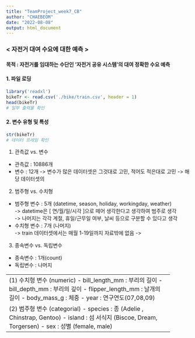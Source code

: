 ```yaml
---
title: "TeamProject_week7_CB"
author: "CHAEBEOM"
date: "2022-08-08"
output: html_document
---
```


### < 자전거 대여 수요에 대한 예측 >
#### 목적 : 자전거를 임대하는 수단인 '자전거 공유 시스템'의 대여 정확한 수요 예측  


####  1. 파일 로딩
```r
library('readxl')
bikeTr <- read.csv('./bike/train.csv', header = 1)
head(bikeTr)
# 일부 출력물 확인

```

####  2. 변수 유형 및 특성
```r
str(bikeTr)
# 데이터 프레임 확인
```

1) 관측값 vs. 변수  

- 관측값 : 10886개
- 변수 : 12개
 -> 변수가 많은 데이터셋은 그것대로 고민, 적어도 적은대로 고민
 -> 해당 데이터셋의 
 
2) 범주형 vs. 수치형  

- 범주형 변수 : 5개 (datetime, season, holiday, workingday, weather)  
 -> datetime은 [ 연/월/일/시각 ]으로 떼어 생각한다고 생각하여 범주로 생각  
 -> 나머지는 각각 계절, 휴일/근무일 여부, 날씨 등으로 구분할 수 있다고 생각  
- 수치형 변수 : 7개 (나머지)  
 -> train 데이터셋에서는 매월 1-19일까지 자료밖에 없음
 -> 

3) 종속변수 vs. 독립변수  

- 종속변수 : 1개(count)  
- 독립변수 : 나머지

---------------------------------------------------------------
(1) 수치형 변수 (numeric)  
- bill_length_mm          : 부리의 길이  
- bill_depth_mm           : 부리의 깊이  
- flipper_length_mm       : 날개의 길이  
- body_mass_g             : 체중  
- year                    : 연구연도(07,08,09)  
  
(2) 범주형 변수 (categorial)  
- species          : 종 (Adelie , Chinstrap, Gentoo)  
- island           : 섬 서식지 (Biscoe, Dream, Torgersen)  
- sex              : 성별 (female, male)  
---------------------------------------------------------------
